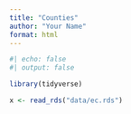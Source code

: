 ```yaml
---
title: "Counties"
author: "Your Name"
format: html
---
```


```r
#| echo: false
#| output: false

library(tidyverse)

x <- read_rds("data/ec.rds")
```
